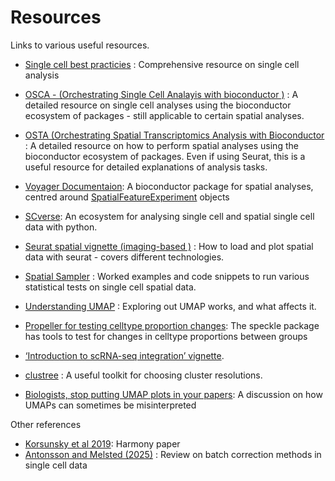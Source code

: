# Resources{#resources}



Links to various useful resources.

* [Single cell best practicies](https://www.sc-best-practices.org/) : Comprehensive resource on single cell analysis
* [OSCA - (Orchestrating Single Cell Analayis with bioconductor )](https://bioconductor.org/books/release/OSCA/) :  A detailed resource on single cell analyses using the bioconductor ecosystem of packages - still applicable to certain spatial analyses.
* [OSTA (Orchestrating Spatial Transcriptomics Analysis with Bioconductor](https://lmweber.org/OSTA/) : A detailed resource on how to perform spatial analyses using the bioconductor ecosystem of packages. Even if using Seurat, this is a useful resource for detailed explanations of analysis tasks.

* [Voyager Documentaion](https://pachterlab.github.io/voyager/): A bioconductor package for spatial analyses, centred around [SpatialFeatureExperiment](https://bioconductor.org/packages/devel/bioc/html/SpatialFeatureExperiment.html) objects
* [SCverse](https://scverse.org/): An ecosystem for analysing single cell and spatial single cell data with python.



* [Seurat spatial vignette (imaging-based )](https://satijalab.org/seurat/articles/seurat5_spatial_vignette_2) : How to load and plot spatial data with seurat - covers different technologies.
* [Spatial Sampler](https://swbioinf.github.io/spatialsnippets/index.html) : Worked examples and code snippets to run various statistical tests on single cell spatial data.
* [Understanding UMAP](https://pair-code.github.io/understanding-umap/) : Exploring out UMAP works, and what affects it.
* [Propeller for testing celltype proportion changes](https://github.com/phipsonlab/speckle): The speckle package has tools to test for changes in celltype proportions between groups 
* ['Introduction to scRNA-seq integration' vignette](https://satijalab.org/seurat/articles/integration_introduction). 
* [clustree](https://doi.org/10.1093/gigascience/giy083) : A useful toolkit for choosing cluster resolutions.
* [Biologists, stop putting UMAP plots in your papers](https://simplystatistics.org/posts/2024-12-23-biologists-stop-including-umap-plots-in-your-papers/): A discussion on how UMAPs can sometimes be misinterpreted




Other references

* [Korsunsky et al 2019](https://www.nature.com/articles/s41592-019-0619-0): Harmony paper
* [Antonsson and Melsted (2025)](https://genome.cshlp.org/content/35/8/1832.full) : Review on batch correction methods in single cell data
